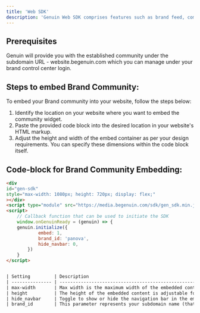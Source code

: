 ```yaml
---
title: 'Web SDK'
description: 'Genuin Web SDK comprises features such as brand feed, communities, and loops.'
---
```


## Prerequisites
Genuin will provide you with the established community under the subdomain URL - website.begenuin.com which you can manage under your brand control center login.

## Steps to embed Brand Community:
To embed your Brand community into your website, follow the steps below:
1. Identify the location on your website where you want to embed the community widget.
2. Paste the provided code block into the desired location in your website's HTML markup.
3. Adjust the height and width of the embed container as per your design requirements.
   You can specify these dimensions within the code block itself.

## Code-block for Brand Community Embedding:

```html
<div
id="gen-sdk"
style="max-width: 1080px; height: 720px; display: flex;"
></div>
<script type="module" src="https://media.begenuin.com/sdk/gen_sdk.min.js"></script>
<script>
	// Callback function that can be used to initiate the SDK
	window.onGenuinReady = (genuin) => {
	genuin.initialize({
			embed: 1,
			brand_id: 'panova',
			hide_navbar: 0,
		})
	}
</script>


| Setting         | Description                                                                                                                                                  | Default     |
| --------------- | ------------------------------------------------------------------------------------------------------------------------------------------------------------ | ----------- |
| max-width       | Max width is the maximum width of the embedded content and this parameter is variable, so you can change this as per your preferences and your website UI.   | 1080px      |
| height          | The height of the embedded content is adjustable for optimal display, same as width parameter.                                                               | 720px       |
| hide_navbar     | Toggle to show or hide the navigation bar in the embedded community. Set to 1 to hide the nav bar.                                                           | 0           |
| brand_id        | This parameter represents your subdomain name (that you entered while signing up on BCC) which shows your Brand content, and it’s not a changeable parameter |             |